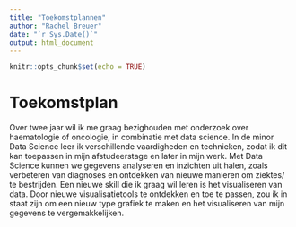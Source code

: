 ```yaml
---
title: "Toekomstplannen"
author: "Rachel Breuer"
date: "`r Sys.Date()`"
output: html_document
---
```


```r
knitr::opts_chunk$set(echo = TRUE)
```

# Toekomstplan

Over twee jaar wil ik me graag bezighouden met onderzoek over haematologie of oncologie, in combinatie met data science. In de minor Data Science leer ik verschillende vaardigheden en technieken, zodat ik dit kan toepassen in mijn afstudeerstage en later in mijn werk. Met Data Science kunnen we gegevens analyseren en inzichten uit halen, zoals verbeteren van diagnoses en ontdekken van nieuwe manieren om ziektes/ te bestrijden. 
Een nieuwe skill die ik graag wil leren is het visualiseren van data. Door nieuwe visualisatietools te ontdekken en toe te passen, zou ik in staat zijn om een nieuw type grafiek te maken en het visualiseren van mijn gegevens te vergemakkelijken.

